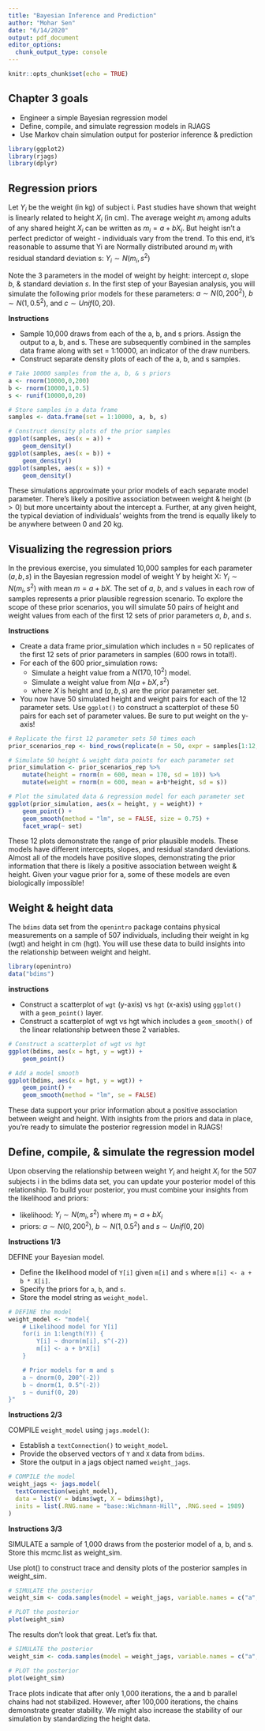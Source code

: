 ```yaml
---
title: "Bayesian Inference and Prediction"
author: "Mohar Sen"
date: "6/14/2020"
output: pdf_document
editor_options: 
  chunk_output_type: console
---
```


```r
knitr::opts_chunk$set(echo = TRUE)
```

## Chapter 3 goals
+ Engineer a simple Bayesian regression model
+ Define, compile, and simulate regression models in RJAGS
+ Use Markov chain simulation output for posterior inference & prediction

```r
library(ggplot2)
library(rjags)
library(dplyr)
```
## Regression priors
Let $Y_i$ be the weight (in kg) of subject i. Past studies have shown that weight is linearly related to height $X_i$ (in cm). The average weight $m_i$ among adults of any shared height $X_i$ can be written as $m_i =a+bX_i$. But height isn't a perfect predictor of weight - individuals vary from the trend. To this end, it's reasonable to assume that Yi are Normally distributed around $m_i$ with residual standard deviation s: $Y_i \sim N(m_i, s^2)$

Note the 3 parameters in the model of weight by height: intercept $a$, slope $b$, & standard deviation $s$. In the first step of your Bayesian analysis, you will simulate the following prior models for these parameters: $a \sim N(0,200^2)$, $b \sim N(1,0.5^2)$, and $c \sim Unif(0,20)$.

**Instructions**

+ Sample 10,000 draws from each of the a, b, and s priors. Assign the output to a, b, and s. These are subsequently combined in the samples data frame along with set = 1:10000, an indicator of the draw numbers.
+ Construct separate density plots of each of the a, b, and s samples.

```r
# Take 10000 samples from the a, b, & s priors
a <- rnorm(10000,0,200)
b <- rnorm(10000,1,0.5)
s <- runif(10000,0,20)

# Store samples in a data frame
samples <- data.frame(set = 1:10000, a, b, s)

# Construct density plots of the prior samples    
ggplot(samples, aes(x = a)) + 
    geom_density()
ggplot(samples, aes(x = b)) + 
    geom_density()
ggplot(samples, aes(x = s)) + 
    geom_density()
```

These simulations approximate your prior models of each separate model parameter. There's likely a positive association between weight & height ($b > 0$) but more uncertainty about the intercept a. Further, at any given height, the typical deviation of individuals' weights from the trend is equally likely to be anywhere between 0 and 20 kg. 


## Visualizing the regression priors

In the previous exercise, you simulated 10,000 samples for each parameter ($a, b, s$) in the Bayesian regression model of weight Y by height X: $Y_i \sim N(m_i, s^2)$ with mean $m=a+bX$. The set of $a$, $b$, and $s$ values in each row of samples represents a prior plausible regression scenario. To explore the scope of these prior scenarios, you will simulate 50 pairs of height and weight values from each of the first 12 sets of prior parameters $a$, $b$, and $s$.


**Instructions**

+ Create a data frame prior_simulation which includes n = 50 replicates of the first 12 sets of prior parameters in samples (600 rows in total!).
+ For each of the 600 prior_simulation rows:
  + Simulate a height value from a $N(170,10^2)$ model.
  + Simulate a weight value from $N(a+bX,s^2)$
  + where $X$ is height and ($a, b, s$) are the prior parameter set. 
+ You now have 50 simulated height and weight pairs for each of the 12 parameter sets. Use `ggplot()` to construct a scatterplot of these 50 pairs for each set of parameter values. Be sure to put weight on the y-axis!

```r
# Replicate the first 12 parameter sets 50 times each
prior_scenarios_rep <- bind_rows(replicate(n = 50, expr = samples[1:12, ], simplify = FALSE)) 

# Simulate 50 height & weight data points for each parameter set
prior_simulation <- prior_scenarios_rep %>% 
    mutate(height = rnorm(n = 600, mean = 170, sd = 10)) %>% 
    mutate(weight = rnorm(n = 600, mean = a+b*height, sd = s))

# Plot the simulated data & regression model for each parameter set
ggplot(prior_simulation, aes(x = height, y = weight)) + 
    geom_point() + 
    geom_smooth(method = "lm", se = FALSE, size = 0.75) + 
    facet_wrap(~ set)
```

These 12 plots demonstrate the range of prior plausible models. These models have different intercepts, slopes, and residual standard deviations. Almost all of the models have positive slopes, demonstrating the prior information that there is likely a positive association between weight & height. Given your vague prior for a, some of these models are even biologically impossible! 

## Weight & height data

The `bdims` data set from the `openintro` package contains physical measurements on a sample of 507 individuals, including their weight in kg (wgt) and height in cm (hgt). You will use these data to build insights into the relationship between weight and height.

```r
library(openintro)
data("bdims")
```

**instructions**

+ Construct a scatterplot of `wgt` (y-axis) vs `hgt` (x-axis) using `ggplot()` with a `geom_point()` layer.
+ Construct a scatterplot of wgt vs hgt which includes a `geom_smooth()` of the linear relationship between these 2 variables.

```r
# Construct a scatterplot of wgt vs hgt
ggplot(bdims, aes(x = hgt, y = wgt)) + 
    geom_point()

# Add a model smooth
ggplot(bdims, aes(x = hgt, y = wgt)) + 
    geom_point() + 
    geom_smooth(method = "lm", se = FALSE)
```

These data support your prior information about a positive association between weight and height. With insights from the priors and data in place, you're ready to simulate the posterior regression model in RJAGS! 


## Define, compile, & simulate the regression model

Upon observing the relationship between weight $Y_i$ and height $X_i$ for the 507 subjects i in the bdims data set, you can update your posterior model of this relationship. To build your posterior, you must combine your insights from the likelihood and priors:

+ likelihood: $Y_i \sim N(m_i, s^2)$ where $m_i =a+bX_i$
+ priors: $a \sim N(0,200^2)$, $b \sim N(1,0.5^2)$ and $s \sim Unif(0,20)$

**Instructions 1/3**

DEFINE your Bayesian model.

+ Define the likelihood model of `Y[i]` given `m[i]` and `s` where `m[i] <- a + b * X[i]`.
+ Specify the priors for `a`, `b`, and `s`.
+ Store the model string as `weight_model`.

```r
# DEFINE the model    
weight_model <- "model{
    # Likelihood model for Y[i]
    for(i in 1:length(Y)) {
        Y[i] ~ dnorm(m[i], s^(-2))
        m[i] <- a + b*X[i]
    }

    # Prior models for m and s
    a ~ dnorm(0, 200^(-2))
    b ~ dnorm(1, 0.5^(-2))
    s ~ dunif(0, 20)
}"
```

**Instructions 2/3**

COMPILE `weight_model` using `jags.model()`:

+ Establish a `textConnection()` to `weight_model`.
+ Provide the observed vectors of `Y` and `X` data from `bdims`.
+ Store the output in a jags object named `weight_jags`.

```r
# COMPILE the model
weight_jags <- jags.model(
  textConnection(weight_model),
  data = list(Y = bdims$wgt, X = bdims$hgt),
  inits = list(.RNG.name = "base::Wichmann-Hill", .RNG.seed = 1989)
)
```

**Instructions 3/3**

SIMULATE a sample of 1,000 draws from the posterior model of a, b, and s. Store this mcmc.list as weight_sim.

Use plot() to construct trace and density plots of the posterior samples in weight_sim.

```r
# SIMULATE the posterior    
weight_sim <- coda.samples(model = weight_jags, variable.names = c("a", "b", "s"), n.iter = 1000)

# PLOT the posterior    
plot(weight_sim)
```

The results don't look that great. Let's fix that. 


```r
# SIMULATE the posterior    
weight_sim <- coda.samples(model = weight_jags, variable.names = c("a", "b", "s"), n.iter = 100000)

# PLOT the posterior    
plot(weight_sim)
```

Trace plots indicate that after only 1,000 iterations, the a and b parallel chains had not stabilized. However, after 100,000 iterations, the chains demonstrate greater stability. We might also increase the stability of our simulation by standardizing the height data.









































